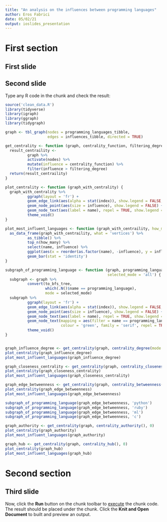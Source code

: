 ```yaml
---
title: "An analysis on the influences between programming languages"
author: Eros Fabrici
date: 05/02/21
output: ioslides_presentation
---
```


# First section

## First slide


## Second slide

Type any R code in the chunk and check the result:

```r
source('clean_data.R')
library(tidyverse)
library(igraph)
library(ggraph)
library(tidygraph)

graph <- tbl_graph(nodes = programming_languages_tibble,
                   edges = influences_tibble, directed = TRUE)
```
```r
get_centrality <- function (graph, centrality_function, filtering_degree) {
  result_centraility <-
          graph %>%
          activate(nodes) %>%
          mutate(influence = centrality_function) %>%
          filter(influence > filtering_degree)
  return(result_centraility)
}

plot_centrality <- function (graph_with_centrality) {
  graph_with_centrality %>%
          ggraph(layout = 'fr') +
          geom_edge_link(aes(alpha = stat(index)), show.legend = FALSE, edge_colour = 'grey66') +
          geom_node_point(aes(size = influence), show.legend = FALSE) +
          geom_node_text(aes(label = name), repel = TRUE, show.legend = FALSE, colour = 'red', family = 'serif') +
          theme_void()
}

plot_most_influent_languages <- function (graph_with_centraility, how_many = 10) {
  as_data_frame(graph_with_centraility, what = 'vertices') %>%
          as_tibble() %>%
          top_n(how_many) %>%
          select(name, influence) %>%
          ggplot(aes(x = reorder(as.factor(name), -influence), y = influence)) +
          geom_bar(stat = 'identity')
}

subgraph_of_programming_language <- function (graph, programming_language,
                                              selected_mode = 'all') {
  subgraph <- graph %>%
          convert(to_bfs_tree,
                  which(.N()$name == programming_language),
                  mode = selected_mode)
  subgraph %>%
          ggraph(layout = 'fr') +
          geom_edge_link(aes(alpha = stat(index)), show.legend = FALSE, edge_colour = 'grey66') +
          geom_node_point(aes(size = influence), show.legend = FALSE) +
          geom_node_text(aes(label = name), repel = TRUE, show.legend = FALSE, colour = 'red', family = 'serif') +
          geom_node_text(mapping = aes(filter = name == programming_language, label = name),
                         colour = 'green', family = 'serif', repel = TRUE, show.legend = FALSE) +
          theme_void()
}


graph_influence_degree <- get_centrality(graph, centrality_degree(mode = 'in'), 0)
plot_centrality(graph_influence_degree)
plot_most_influent_languages(graph_influence_degree)
```
```r
graph_closeness_centrality <- get_centrality(graph, centrality_closeness(mode = 'in'), 0)
plot_centrality(graph_closeness_centrality)
plot_most_influent_languages(graph_closeness_centrality)
```
```r
graph_edge_betweenness <- get_centrality(graph, centrality_betweenness(), 0)
plot_centrality(graph_edge_betweenness)
plot_most_influent_languages(graph_edge_betweenness)
```
```r
subgraph_of_programming_language(graph_edge_betweenness, 'python')
subgraph_of_programming_language(graph_edge_betweenness, 'ruby')
subgraph_of_programming_language(graph_edge_betweenness, 'ml')
subgraph_of_programming_language(graph_edge_betweenness, 'c')
```
```r
graph_authority <- get_centrality(graph, centrality_authority(), 0)
plot_centrality(graph_authority)
plot_most_influent_languages(graph_authority)
```
```r
graph_hub <- get_centrality(graph, centrality_hub(), 0)
plot_centrality(graph_hub)
plot_most_influent_languages(graph_hub)
```
# Second section

## Third slide

Now, click the **Run** button on the chunk toolbar to [execute](https://www.jetbrains.com/help/pycharm/r-markdown.html#run-r-code) the chunk code. The result should be placed under the chunk.
Click the **Knit and Open Document** to built and preview an output.